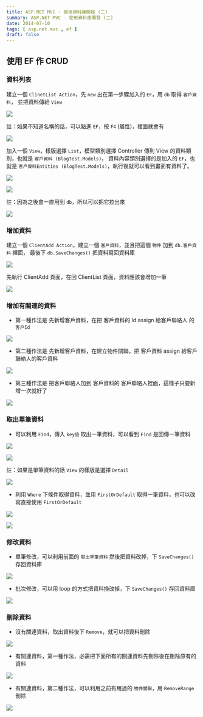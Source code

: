 ```yaml
---
title: ASP.NET MVC - 使用資料庫開發 (二)
summary: ASP.NET MVC - 使用資料庫開發 (二)
date: 2014-07-10
tags: [ asp.net mvc , ef ]
draft: false
---
```


## 使用 EF 作 CRUD

### 資料列表

建立一個 `ClinetList Action`，先 `new` 出在第一步驟加入的 `EF`，用 `db` 取得 `客戶資料`，
並把資料傳給 `View`

![](/static/images/2014/aspnet-mvc-db-dev-02/01.webp)

註：如果不知道名稱的話，可以點進 `EF`，按 `F4` (屬性)，裡面就會有

![](/static/images/2014/aspnet-mvc-db-dev-02/02.webp)

加入一個 `View`，樣版選擇 `List`，模型類別選擇 Controller 傳到 View 的資料類別，也就是 `客戶資料 (BlogTest.Models)`，
資料內容類別選擇的是加入的 `EF`，也就是 `客戶資料Entities (BlogTest.Models)`，執行後就可以看到畫面有資料了。

![](/static/images/2014/aspnet-mvc-db-dev-02/03.webp)

![](/static/images/2014/aspnet-mvc-db-dev-02/04.webp)

註：因為之後會一直用到 `db`，所以可以把它拉出來

![](/static/images/2014/aspnet-mvc-db-dev-02/05.webp)

### 增加資料

建立一個 `ClientAdd Action`，建立一個 `客戶資料`，並且把這個 `物件` 加到 `db.客戶資料` 裡面，
最後下 `db.SaveChanges()` 把資料寫回資料庫

![](/static/images/2014/aspnet-mvc-db-dev-02/06.webp)

先執行 ClientAdd 頁面，在回 ClientList 頁面，資料應該會增加一筆

![](/static/images/2014/aspnet-mvc-db-dev-02/07.webp)

### 增加有關連的資料

- 第一種作法是 先新增客戶資料，在把 客戶資料的 Id assign 給客戶聯絡人 的 `客戶Id`

![](/static/images/2014/aspnet-mvc-db-dev-02/08.webp)

- 第二種作法是 先新增客戶資料，在建立物件關聯，把 客戶資料 assign 給客戶聯絡人的客戶資料

![](/static/images/2014/aspnet-mvc-db-dev-02/09.webp)

- 第三種作法是 把客戶聯絡人加到 客戶資料的 客戶聯絡人裡面，這樣子只要新增一次就好了

![](/static/images/2014/aspnet-mvc-db-dev-02/10.webp)

### 取出單筆資料

- 可以利用 `Find`，傳入 `key值` 取出一筆資料，可以看到 `Find` 是回傳一筆資料

![](/static/images/2014/aspnet-mvc-db-dev-02/11.webp)

![](/static/images/2014/aspnet-mvc-db-dev-02/12.webp)

註：如果是單筆資料的話 `View` 的樣版是選擇 `Detail`

![](/static/images/2014/aspnet-mvc-db-dev-02/13.webp)

- 利用 `Where` 下條件取得資料，並用 `FirstOrDefault` 取得一筆資料，也可以改寫直接使用 `FirstOrDefault`

![](/static/images/2014/aspnet-mvc-db-dev-02/14.webp)

![](/static/images/2014/aspnet-mvc-db-dev-02/15.webp)

### 修改資料

- 單筆修改，可以利用前面的 `取出單筆資料` 然後把資料改掉，下 `SaveChanges()` 存回資料庫

![](/static/images/2014/aspnet-mvc-db-dev-02/16.webp)

- 批次修改，可以用 loop 的方式把資料換改掉，下 `SaveChanges()` 存回資料庫

![](/static/images/2014/aspnet-mvc-db-dev-02/17.webp)

### 刪除資料

- 沒有關連資料，取出資料後下 `Remove`，就可以把資料刪除

![](/static/images/2014/aspnet-mvc-db-dev-02/18.webp)

- 有關連資料，第一種作法，必需把下面所有的關連資料先刪除後在刪除原有的資料

![](/static/images/2014/aspnet-mvc-db-dev-02/19.webp)

- 有關連資料，第二種作法，可以利用之前有用過的 `物件關聯`，用 `RemoveRange` 刪除

![](/static/images/2014/aspnet-mvc-db-dev-02/20.webp)